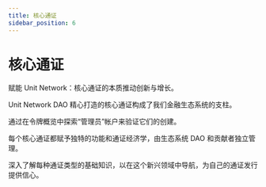 ```yaml
---
title: 核心通证
sidebar_position: 6
---
```


# 核心通证

赋能 Unit Network：核心通证的本质推动创新与增长。

Unit Network DAO 精心打造的核心通证构成了我们金融生态系统的支柱。

通过在令牌概览中探索“管理员”帐户来验证它们的创建。

每个核心通证都赋予独特的功能和通证经济学，由生态系统 DAO 和贡献者独立管理。

深入了解每种通证类型的基础知识，以在这个新兴领域中导航，为自己的通证发行提供信心。
